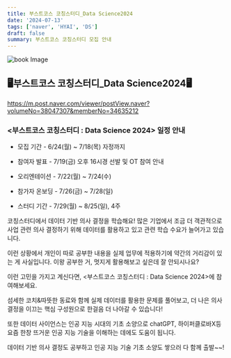 ```yaml
---
title: 부스트코스 코칭스터디_Data Science2024
date: '2024-07-13'
tags: ['naver', 'HYAI', 'DS']
draft: false
summary: 부스트코스 코칭스터디 모집 안내
---
```


<img src="/static/images/2024-1/etc/0.png" className="w-1/3 h-auto" alt="book Image" />

## 🖥️부스트코스 코칭스터디_Data Science2024🖥️

https://m.post.naver.com/viewer/postView.naver?volumeNo=38047307&memberNo=34635212

### <부스트코스 코칭스터디 : Data Science 2024> 일정 안내

- 모집 기간 -
6/24(월) ~ 7/18(목) 자정까지

- 참여자 발표 -
7/19(금) 오후 16시경
선발 및 OT 참여 안내

- 오리엔테이션 -
7/22(월) ~ 7/24(수)

- 참가자 온보딩 -
7/26(금) ~ 7/28(일)

- 스터디 기간 -
7/29(월) ~ 8/25(일), 4주

코칭스터디에서 데이터 기반 의사 결정을 학습해요!
많은 기업에서 조금 더 객관적으로
사업 관련 의사 결정하기 위해 데이터를 활용하고 있고
관련 학습 수요가 늘어가고 있습니다.

이런 상황에서 개인이 따로 공부한 내용을 실제 업무에 적용하기에
약간의 거리감이 있는 게 사실입니다.
이왕 공부한 거, 멋지게 활용해보고 싶은데 잘 안되시나요?

이런 고민을 가지고 계신다면,
<부스트코스 코칭스터디 : Data Science 2024>에 참여해보세요.

섬세한 코치&따뜻한 동료와 함께
실제 데이터를 활용한 문제를 풀어보고,
더 나은 의사 결정을 이끄는
핵심 구성원으로 한걸음 더 나아갈 수 있습니다!

또한 데이터 사이언스는 인공 지능 시대의 기초 소양으로
chatGPT, 하이퍼클로바X등 요즘 한창 뜨거운 인공 지능 기술을  이해하는 데에도
도움이 됩니다. 

데이터 기반 의사 결정도 공부하고 인공 지능 기술 기초 소양도 쌓으러
다 함께 출발~~!